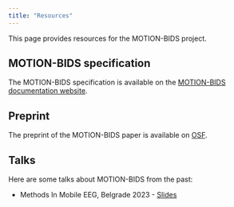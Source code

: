 ```yaml
---
title: "Resources"
---
```


This page provides resources for the MOTION-BIDS project.

## MOTION-BIDS specification
The MOTION-BIDS specification is available on the [MOTION-BIDS documentation website](https://bids-specification.readthedocs.io/en/stable/modality-specific-files/motion.html).

## Preprint
The preprint of the MOTION-BIDS paper is available on [OSF](https://osf.io/preprints/psyarxiv/w6z79).

## Talks
Here are some talks about MOTION-BIDS from the past:

- Methods In Mobile EEG, Belgrade 2023 - [Slides](https://juliuswelzel.github.io/bids_belgrade_2023/#/title-slide)
